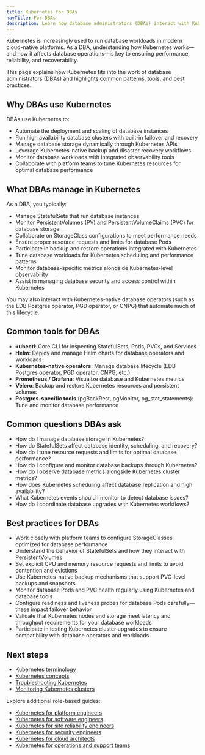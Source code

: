 ```yaml
---
title: Kubernetes for DBAs
navTitle: For DBAs
description: Learn how database administrators (DBAs) interact with Kubernetes to run, manage, and monitor database services.
---
```


Kubernetes is increasingly used to run database workloads in modern cloud-native platforms. As a DBA, understanding how Kubernetes works—and how it affects database operations—is key to ensuring performance, reliability, and recoverability.

This page explains how Kubernetes fits into the work of database administrators (DBAs) and highlights common patterns, tools, and best practices.

## Why DBAs use Kubernetes

DBAs use Kubernetes to:

-   Automate the deployment and scaling of database instances
-   Run high availability database clusters with built-in failover and recovery
-   Manage database storage dynamically through Kubernetes APIs
-   Leverage Kubernetes-native backup and disaster recovery workflows
-   Monitor database workloads with integrated observability tools
-   Collaborate with platform teams to tune Kubernetes resources for optimal database performance

## What DBAs manage in Kubernetes

As a DBA, you typically:

-   Manage StatefulSets that run database instances
-   Monitor PersistentVolumes (PV) and PersistentVolumeClaims (PVC) for database storage
-   Collaborate on StorageClass configurations to meet performance needs
-   Ensure proper resource requests and limits for database Pods
-   Participate in backup and restore operations integrated with Kubernetes
-   Tune database workloads for Kubernetes scheduling and performance patterns
-   Monitor database-specific metrics alongside Kubernetes-level observability
-   Assist in managing database security and access control within Kubernetes

You may also interact with Kubernetes-native database operators (such as the EDB Postgres operator, PGD operator, or CNPG) that automate much of this lifecycle.

## Common tools for DBAs

-   **kubectl**: Core CLI for inspecting StatefulSets, Pods, PVCs, and Services
-   **Helm**: Deploy and manage Helm charts for database operators and workloads
-   **Kubernetes-native operators**: Manage database lifecycle (EDB Postgres operator, PGD operator, CNPG, etc.)
-   **Prometheus / Grafana**: Visualize database and Kubernetes metrics
-   **Velero**: Backup and restore Kubernetes resources and persistent volumes
-   **Postgres-specific tools** (pgBackRest, pgMonitor, pg_stat_statements): Tune and monitor database performance

## Common questions DBAs ask

-   How do I manage database storage in Kubernetes?
-   How do StatefulSets affect database identity, scheduling, and recovery?
-   How do I tune resource requests and limits for optimal database performance?
-   How do I configure and monitor database backups through Kubernetes?
-   How do I observe database metrics alongside Kubernetes cluster metrics?
-   How does Kubernetes scheduling affect database replication and high availability?
-   What Kubernetes events should I monitor to detect database issues?
-   How do I coordinate database upgrades with Kubernetes workflows?

## Best practices for DBAs

-   Work closely with platform teams to configure StorageClasses optimized for database performance
-   Understand the behavior of StatefulSets and how they interact with PersistentVolumes
-   Set explicit CPU and memory resource requests and limits to avoid contention and evictions
-   Use Kubernetes-native backup mechanisms that support PVC-level backups and snapshots
-   Monitor database Pods and PVC health regularly using Kubernetes and database tools
-   Configure readiness and liveness probes for database Pods carefully—these impact failover behavior
-   Validate that Kubernetes nodes and storage meet latency and throughput requirements for your database workloads
-   Participate in testing Kubernetes cluster upgrades to ensure compatibility with database operators and workloads

## Next steps

-   [Kubernetes terminology](/portal/kubernetes/learn/explained/terminology/)
-   [Kubernetes concepts](./kubernetes-concepts)
-   [Troubleshooting Kubernetes](/portal/kubernetes/learn/how-to/troubleshooting-on-kubernetes/)
-   [Monitoring Kubernetes clusters](./how-to/monitor-kubernetes-cluster)

Explore additional role-based guides:

-   [Kubernetes for platform engineers](./platform-engineers)
-   [Kubernetes for software engineers](./software-engineers)
-   [Kubernetes for site reliability engineers](./sres)
-   [Kubernetes for security engineers](./security-engineers)
-   [Kubernetes for cloud architects](./cloud-architects)
-   [Kubernetes for operations and support teams](./operations-support)

